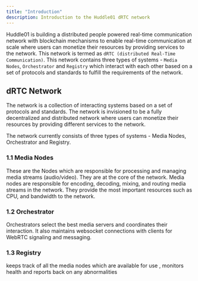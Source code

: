 ```yaml
---
title: "Introduction"
description: Introduction to the Huddle01 dRTC network
---
```



Huddle01 is building a distributed people powered real-time communication network with blockchain mechanisms to enable real-time communication at scale
where users can monetize their resources by providing services to the network. This network is termed as `dRTC (distributed Real-Time Communication)`.
This network contains three types of systems - `Media Nodes`, `Orchestrator` and `Registry` which interact with each other based on a set of 
protocols and standards to fulfill the requirements of the network.

## dRTC Network
The network is a collection of interacting systems based on a set of protocols and standards. The network is invisioned to be a fully decentralized
and distributed network where users can monetize their resources by providing different services to the network.

The network currently consists of three types of systems - Media Nodes, Orchestrator and Registry.

### 1.1 Media Nodes
These are the Nodes which are responsible for processing and managing media streams (audio/video). They are at the core of the network.
Media nodes are responsible for encoding, decoding, mixing, and routing media streams in the network. They provide the most important
resources such as CPU, and bandwidth to the network.

<Cards className='w-full' >
  <Card
    title="Understanding Media Nodes"
    href="/specs/systems/media-node"
    description="Learn about the role of Media Nodes in the dRTC network."
    className='w-full'
  />
  <Card
    title="Specifications of Media Nodes"
    href="/specs/specifications/media-node/specifications"
    description="Learn about the specifications of Media Nodes in the dRTC network."
    className='w-full'
  />
</Cards>

### 1.2 Orchestrator
Orchestrators select the best media servers and coordinates their interaction. It also maintains websocket connections 
with clients for WebRTC signaling and messaging.

### 1.3 Registry
keeps track of all the media nodes which are available for use , monitors health and reports back on any abnormalities
